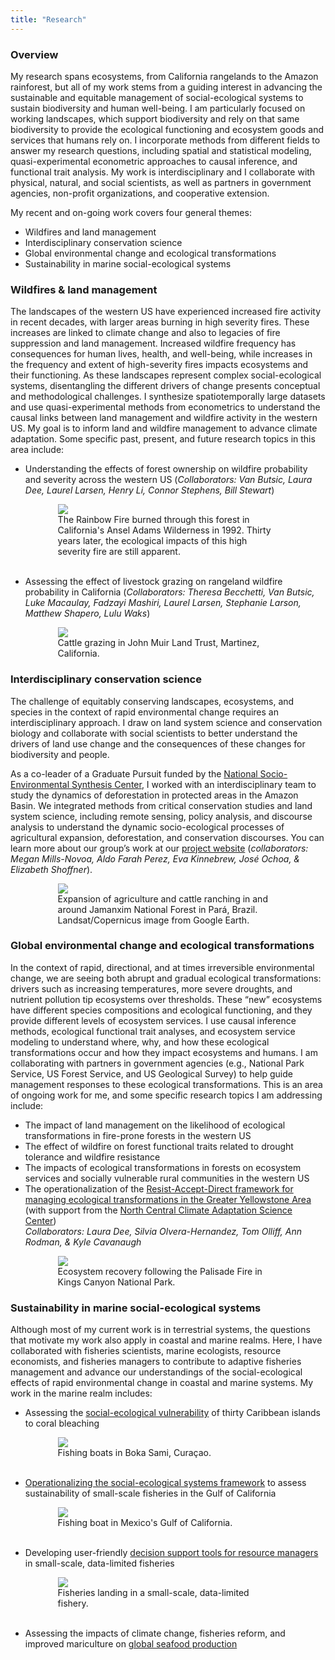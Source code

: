```yaml
---
title: "Research"
---
```


### Overview
My research spans ecosystems, from California rangelands to the Amazon rainforest, but all of my work stems from a guiding interest in advancing the sustainable and equitable management of social-ecological systems to sustain biodiversity and human well-being. I am particularly focused on working landscapes, which support biodiversity and rely on that same biodiversity to provide the ecological functioning and ecosystem goods and services that humans rely on. I incorporate methods from different fields to answer my research questions, including spatial and statistical modeling, quasi-experimental econometric approaches to causal inference, and functional trait analysis. My work is interdisciplinary and I collaborate with physical, natural, and social scientists, as well as partners in government agencies, non-profit organizations, and cooperative extension. 

My recent and on-going work covers four general themes:  

* Wildfires and land management  
* Interdisciplinary conservation science  
* Global environmental change and ecological transformations  
* Sustainability in marine social-ecological systems  

### Wildfires & land management
The landscapes of the western US have experienced increased fire activity in recent decades, with larger areas burning in high severity fires. These increases are linked to climate change and also to legacies of fire suppression and land management. Increased wildfire frequency has consequences for human lives, health, and well-being, while increases in the frequency and extent of high-severity fires impacts ecosystems and their functioning. As these landscapes represent complex social-ecological systems, disentangling the different drivers of change presents conceptual and methodological challenges. I synthesize spatiotemporally large datasets and use quasi-experimental methods from econometrics to understand the causal links between land management and wildfire activity in the western US. My goal is to inform land and wildfire management to advance climate adaptation. Some specific past, present, and future research topics in this area include:  

* Understanding the effects of forest ownership on wildfire probability and severity across the western US (*Collaborators: Van Butsic, Laura Dee, Laurel Larsen, Henry Li, Connor Stephens, Bill Stewart*)  

```{=html}
<div class = "rainbow_fire"><img src = "./files/rainbow_fire.jpg" style = "max-width:70%; display: block; margin: 0 auto"; ><figcaption style = "max-width:70%; display: block; margin: 0 auto"; >The Rainbow Fire burned through this forest in California's Ansel Adams Wilderness in 1992. Thirty years later, the ecological impacts of this high severity fire are still apparent. </figcaption>

<br>
```


* Assessing the effect of livestock grazing on rangeland wildfire probability in California (*Collaborators: Theresa Becchetti, Van Butsic, Luke Macaulay, Fadzayi Mashiri, Laurel Larsen, Stephanie Larson, Matthew Shapero, Lulu Waks*)   

```{=html}
<div class = "cows"><img src = "./files/cows.jpg" style = "max-width:70%; display: block; margin: 0 auto"; ><figcaption style = "max-width:70%; display: block; margin: 0 auto"; >Cattle grazing in John Muir Land Trust, Martinez, California. </figcaption>  
```

### Interdisciplinary conservation science  
The challenge of equitably conserving landscapes, ecosystems, and species in the context of rapid environmental change requires an interdisciplinary approach. I draw on land system science and conservation biology and collaborate with social scientists to better understand the drivers of land use change and the consequences of these changes for biodiversity and people. 

As a co-leader of a Graduate Pursuit funded by the [National Socio-Environmental Synthesis Center](https://www.sesync.org/project/graduate-pursuits-request-for-proposals/the-interactions-between-agricultural-expansion-and), I worked with an interdisciplinary team to study the dynamics of deforestation in protected areas in the Amazon Basin. We integrated methods from critical conservation studies and land system science, including remote sensing, policy analysis, and discourse analysis to understand the dynamic socio-ecological processes of agricultural expansion, deforestation, and conservation discourses. You can learn more about our group's work at our [project website](https://amazonagfrontiers.weebly.com/) (*collaborators: Megan Mills-Novoa, Aldo Farah Perez, Eva Kinnebrew, José Ochoa, & Elizabeth Shoffner*).

```{=html}
<div class = "jamanxim_deforest"><img src = "./files/jamanxim_deforest.JPG" style = "max-width:70%; display: block; margin: 0 auto"; ><figcaption style = "max-width:70%; display: block; margin: 0 auto"; >Expansion of agriculture and cattle ranching in and around Jamanxim National Forest in Pará, Brazil. Landsat/Copernicus image from Google Earth.</figcaption>
```

### Global environmental change and ecological transformations
In the context of rapid, directional, and at times irreversible environmental change, we are seeing both abrupt and gradual ecological transformations: drivers such as increasing temperatures, more severe droughts, and nutrient pollution tip ecosystems over thresholds. These "new" ecosystems have different species compositions and ecological functioning, and they provide different levels of ecosystem services. I use causal inference methods, ecological functional trait analyses, and ecosystem service modeling to understand where, why, and how these ecological transformations occur and how they impact ecosystems and humans. I am collaborating with partners in government agencies (e.g., National Park Service, US Forest Service, and US Geological Survey) to help guide management responses to these ecological transformations. This is an area of ongoing work for me, and some specific research topics I am addressing include:    

* The impact of land management on the likelihood of ecological transformations in fire-prone forests in the western US  
* The effect of wildfire on forest functional traits related to drought tolerance and wildfire resistance  
* The impacts of ecological transformations in forests on ecosystem services and socially vulnerable rural communities in the western US  
* The operationalization of the [Resist-Accept-Direct framework for managing ecological transformations in the Greater Yellowstone Area](https://www.usgs.gov/programs/climate-adaptation-science-centers/science/using-resist-accept-direct-framework-manage) (with support from the [North Central Climate Adaptation Science Center](https://nccasc.colorado.edu/))  
*Collaborators: Laura Dee, Silvia Olvera-Hernandez, Tom Olliff, Ann Rodman, & Kyle Cavanaugh*

```{=html}
<div class = "palisade_fire"><img src = "./files/palisade_fire.jpg" style = "max-width:70%; display: block; margin: 0 auto"; ><figcaption style = "max-width:70%; display: block; margin: 0 auto"; >Ecosystem recovery following the Palisade Fire in Kings Canyon National Park.</figcaption>
```

### Sustainability in marine social-ecological systems  
Although most of my current work is in terrestrial systems, the questions that motivate my work also apply in coastal and marine realms. Here, I have collaborated with fisheries scientists, marine ecologists, resource economists, and fisheries managers to contribute to adaptive fisheries management and advance our understandings of the social-ecological effects of rapid environmental change in coastal and marine systems. My work in the marine realm includes:  

* Assessing the [social-ecological vulnerability](https://doi.org/10.1098/rspb.2018.2365) of thirty Caribbean islands to coral bleaching   
```{=html}
<div class = "boka_sami"><img src = "./files/boka_sami3.jpg" style = "max-width:70%; display: block; margin: 0 auto"; ><figcaption style = "max-width:70%; display: block; margin: 0 auto"; >Fishing boats in Boka Sami, Curaçao. </figcaption>

<br>
```

* [Operationalizing the social-ecological systems framework](https://doi.org/10.1073/pnas.1414640112) to assess sustainability of small-scale fisheries in the Gulf of California  
```{=html}
<div class = "gulf_of_california"><img src = "./files/gulf_of_california.jpg" style = "max-width:70%; display: block; margin: 0 auto"; ><figcaption style = "max-width:70%; display: block; margin: 0 auto"; >Fishing boat in Mexico's Gulf of California. </figcaption>

<br>  
```

* Developing user-friendly [decision support tools for resource managers](https://doi.org/10.1016/j.ocecoaman.2017.11.015) in small-scale, data-limited fisheries  
```{=html}
<div class = "curacao_fish"><img src = "./files/curacao_fish.jpg" style = "max-width:70%; display: block; margin: 0 auto"; ><figcaption style = "max-width:70%; display: block; margin: 0 auto"; >Fisheries landing in a small-scale, data-limited fishery. </figcaption>

<br> 
```

* Assessing the impacts of climate change, fisheries reform, and improved mariculture on [global seafood production](https://doi.org/10.1038/s41586-022-04674-5)
